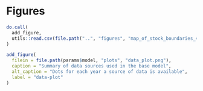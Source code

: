 \clearpage
# Figures

```r
do.call(
  add_figure,
  utils::read.csv(file.path("..", "figures", "map_of_stock_boundaries_40-10.csv"))
)
```

```r
add_figure(
  filein = file.path(params$model, "plots", "data_plot.png"),
  caption = "Summary of data sources used in the base model",
  alt_caption = "Dots for each year a source of data is available",
  label = "data-plot"
)
```
